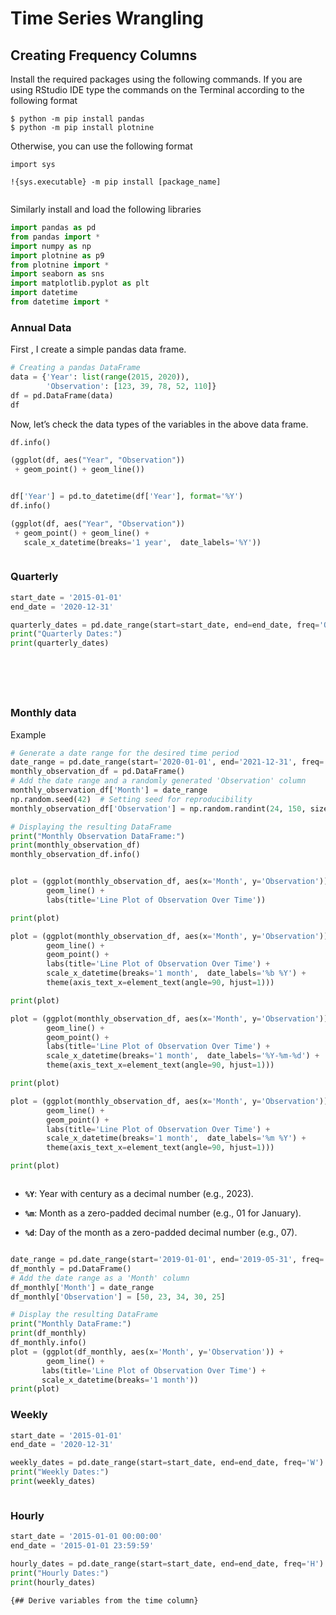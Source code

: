 # Time Series Wrangling

## Creating Frequency Columns

Install the required packages using the following commands. If you are using RStudio IDE type the commands on the Terminal according to the following format

```         
$ python -m pip install pandas
$ python -m pip install plotnine
```

Otherwise, you can use the following format

```         
import sys

!{sys.executable} -m pip install [package_name]
```

```         
```

Similarly install and load the following libraries

```python
import pandas as pd
from pandas import *
import numpy as np
import plotnine as p9
from plotnine import *
import seaborn as sns
import matplotlib.pyplot as plt
import datetime
from datetime import *
```

### Annual Data

First , I create a simple pandas data frame.

```python
# Creating a pandas DataFrame
data = {'Year': list(range(2015, 2020)),
        'Observation': [123, 39, 78, 52, 110]}
df = pd.DataFrame(data)
df


```

Now, let's check the data types of the variables in the above data frame.

```python
df.info()


```

```python
(ggplot(df, aes("Year", "Observation"))
 + geom_point() + geom_line())
```

```         
```

```python
df['Year'] = pd.to_datetime(df['Year'], format='%Y')
df.info()


```

```python
(ggplot(df, aes("Year", "Observation"))
 + geom_point() + geom_line() + 
   scale_x_datetime(breaks='1 year',  date_labels='%Y'))
```

```         
```

### Quarterly

```python
start_date = '2015-01-01'
end_date = '2020-12-31'

quarterly_dates = pd.date_range(start=start_date, end=end_date, freq='Q')
print("Quarterly Dates:")
print(quarterly_dates)
```

```         
```

```         
```

```         
```

```         
```

```         
```

### Monthly data

Example

```python
# Generate a date range for the desired time period
date_range = pd.date_range(start='2020-01-01', end='2021-12-31', freq='M')
monthly_observation_df = pd.DataFrame()
# Add the date range and a randomly generated 'Observation' column
monthly_observation_df['Month'] = date_range
np.random.seed(42)  # Setting seed for reproducibility
monthly_observation_df['Observation'] = np.random.randint(24, 150, size=len(date_range))

# Displaying the resulting DataFrame
print("Monthly Observation DataFrame:")
print(monthly_observation_df)
monthly_observation_df.info()



```

```python
plot = (ggplot(monthly_observation_df, aes(x='Month', y='Observation')) +
        geom_line() +
        labs(title='Line Plot of Observation Over Time'))

print(plot)
```

```python
plot = (ggplot(monthly_observation_df, aes(x='Month', y='Observation')) +
        geom_line() +
        geom_point() +
        labs(title='Line Plot of Observation Over Time') + 
        scale_x_datetime(breaks='1 month',  date_labels='%b %Y') + 
        theme(axis_text_x=element_text(angle=90, hjust=1)))

print(plot)


```

```python
plot = (ggplot(monthly_observation_df, aes(x='Month', y='Observation')) +
        geom_line() +
        geom_point() +
        labs(title='Line Plot of Observation Over Time') + 
        scale_x_datetime(breaks='1 month',  date_labels='%Y-%m-%d') + 
        theme(axis_text_x=element_text(angle=90, hjust=1)))

print(plot)
```

```python
plot = (ggplot(monthly_observation_df, aes(x='Month', y='Observation')) +
        geom_line() +
        geom_point() +
        labs(title='Line Plot of Observation Over Time') + 
        scale_x_datetime(breaks='1 month',  date_labels='%m %Y') + 
        theme(axis_text_x=element_text(angle=90, hjust=1)))

print(plot)
```

```         
```

-   **`%Y`**: Year with century as a decimal number (e.g., 2023).

-   **`%m`**: Month as a zero-padded decimal number (e.g., 01 for January).

-   **`%d`**: Day of the month as a zero-padded decimal number (e.g., 07).

```         
```

```python
date_range = pd.date_range(start='2019-01-01', end='2019-05-31', freq='M')
df_monthly = pd.DataFrame()
# Add the date range as a 'Month' column
df_monthly['Month'] = date_range
df_monthly['Observation'] = [50, 23, 34, 30, 25]

# Display the resulting DataFrame
print("Monthly DataFrame:")
print(df_monthly)
df_monthly.info()
plot = (ggplot(df_monthly, aes(x='Month', y='Observation')) +
        geom_line() +
       labs(title='Line Plot of Observation Over Time') + 
       scale_x_datetime(breaks='1 month'))
print(plot)


```

### Weekly

```python
start_date = '2015-01-01'
end_date = '2020-12-31'

weekly_dates = pd.date_range(start=start_date, end=end_date, freq='W')
print("Weekly Dates:")
print(weekly_dates)
```

```         
```

### Hourly

```python
start_date = '2015-01-01 00:00:00'
end_date = '2015-01-01 23:59:59'

hourly_dates = pd.date_range(start=start_date, end=end_date, freq='H')
print("Hourly Dates:")
print(hourly_dates)

```

`{## Derive variables from the time column}`

```         
```

```         
```

```         
```

``` python
```

```         
```

